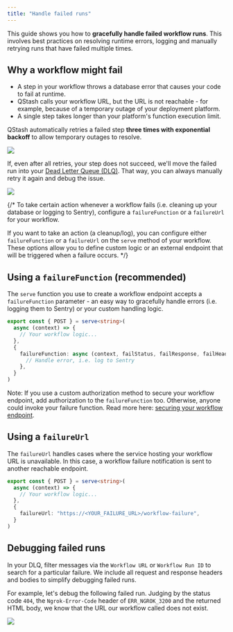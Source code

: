 ```yaml
---
title: "Handle failed runs"
---
```


This guide shows you how to **gracefully handle failed workflow runs**. This involves best practices on resolving runtime errors, logging and manually retrying runs that have failed multiple times.

## Why a workflow might fail

- A step in your workflow throws a database error that causes your code to fail at runtime.
- QStash calls your workflow URL, but the URL is not reachable - for example, because of a temporary outage of your deployment platform.
- A single step takes longer than your platform's function execution limit.

QStash automatically retries a failed step **three times with exponential backoff** to allow temporary outages to resolve.

<Frame caption="A failed step is automatically retried three times">
  <img src="/img/qstash-workflow/automatic_retry.png" />
</Frame>

If, even after all retries, your step does not succeed, we'll move the failed run into your [Dead Letter Queue (DLQ)](/qstash/howto/handling-failures#dead-letter-queue). That way, you can always manually retry it again and debug the issue.

<Frame caption="Manually retry from the Dead-Letter-Queue (DLQ)">
  <img src="/img/qstash-workflow/workflow_dlq.png" />
</Frame>

{/* To take certain action whenever a workflow fails (i.e. cleaning up your database or logging to Sentry), configure a `failureFunction` or a `failureUrl` for your workflow.  

If you want to take an action (a cleanup/log), you can configure either `failureFunction` or a `failureUrl` on the `serve` method of your workflow.
These options allow you to define custom logic or an external endpoint that will be triggered when a failure occurs. */}

## Using a `failureFunction` (recommended)

The `serve` function you use to create a workflow endpoint accepts a `failureFunction` parameter - an easy way to gracefully handle errors (i.e. logging them to Sentry) or your custom handling logic.

```typescript api/workflow/route.ts
export const { POST } = serve<string>(
  async (context) => {
    // Your workflow logic...
  },
  {
    failureFunction: async (context, failStatus, failResponse, failHeaders) => {
      // Handle error, i.e. log to Sentry
    },
  }
)
```

Note: If you use a custom authorization method to secure your workflow endpoint, add authorization to the `failureFunction` too. Otherwise, anyone could invoke your failure function. Read more here: [securing your workflow endpoint](/qstash/workflow/howto/security).

## Using a `failureUrl`

The `failureUrl` handles cases where the service hosting your workflow URL is unavailable. In this case, a workflow failure notification is sent to another reachable endpoint.

```typescript
export const { POST } = serve<string>(
  async (context) => {
    // Your workflow logic...
  },
  {
    failureUrl: "https://<YOUR_FAILURE_URL>/workflow-failure",
  }
)
```

## Debugging failed runs

In your DLQ, filter messages via the `Workflow URL` or `Workflow Run ID` to search for a particular failure. We include all request and response headers and bodies to simplify debugging failed runs. 

For example, let's debug the following failed run. Judging by the status code `404`, the `Ngrok-Error-Code` header of `ERR_NGROK_3200` and the returned HTML body, we know that the URL our workflow called does not exist. 

<Frame>
  <img src="/img/qstash-workflow/workflow_dlq_debug.png" />
</Frame>

